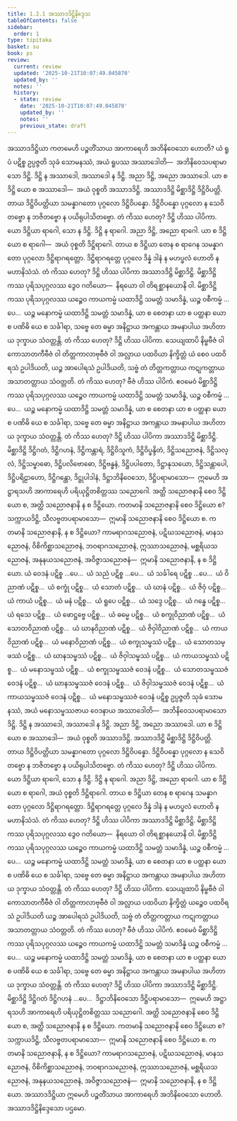 ```yaml
---
title: 1.2.1 အဿာဒဒိဋ္ဌိနိဒ္ဒေသ
tableOfContents: false
sidebar:
  order: 1
type: tipitaka
basket: su
book: ps
review:
  current: review
  updated: '2025-10-21T10:07:49.045870'
  updated_by: ''
  notes: ''
  history:
  - state: review
    date: '2025-10-21T10:07:49.045870'
    updated_by: ''
    notes: ''
    previous_state: draft
---
```



<DynamicBreadcrumb />


<ReviewStatus review={frontmatter.review} showDetails={true} />

<HypothesisAnnotation frontmatter={frontmatter} />

<Division number="128" book="ps" e="ch" v="26" p="134">

<Paragraph number="739" book="ps">
အဿာဒဒိဋ္ဌိယာ ကတမေဟိ ပဉ္စတိံသာယ အာကာရေဟိ အဘိနိဝေသော ဟောတိ? ယံ ရူပံ ပဋိစ္စ ဥပ္ပဇ္ဇတိ သုခံ သောမနဿံ, အယံ ရူပဿ အဿာဒေါတိ—  အဘိနိဝေသပရာမာသော ဒိဋ္ဌိ. ဒိဋ္ဌိ န အဿာဒေါ, အဿာဒေါ န ဒိဋ္ဌိ. အညာ ဒိဋ္ဌိ, အညော အဿာဒေါ. ယာ စ ဒိဋ္ဌိ ယော စ အဿာဒေါ—  အယံ ဝုစ္စတိ အဿာဒဒိဋ္ဌိ.
</Paragraph>

<Paragraph number="740" book="ps">
အဿာဒဒိဋ္ဌိ မိစ္ဆာဒိဋ္ဌိ ဒိဋ္ဌိဝိပတ္တိ. တာယ ဒိဋ္ဌိဝိပတ္တိယာ သမန္နာဂတော ပုဂ္ဂလော ဒိဋ္ဌိဝိပန္နော. ဒိဋ္ဌိဝိပန္နော ပုဂ္ဂလော န သေဝိတဗ္ဗော န ဘဇိတဗ္ဗော န ပယိရုပါသိတဗ္ဗော. တံ ကိဿ ဟေတု? ဒိဋ္ဌိ ဟိဿ ပါပိကာ. ယော ဒိဋ္ဌိယာ ရာဂေါ, သော န ဒိဋ္ဌိ. ဒိဋ္ဌိ န ရာဂေါ. အညာ ဒိဋ္ဌိ, အညော ရာဂေါ. ယာ စ ဒိဋ္ဌိ ယော စ ရာဂေါ—  အယံ ဝုစ္စတိ ဒိဋ္ဌိရာဂေါ. တာယ စ ဒိဋ္ဌိယာ တေန စ ရာဂေန သမန္နာဂတော ပုဂ္ဂလော ဒိဋ္ဌိရာဂရတ္တော. ဒိဋ္ဌိရာဂရတ္တေ ပုဂ္ဂလေ ဒိန္နံ ဒါနံ န မဟပ္ဖလံ ဟောတိ န မဟာနိသံသံ. တံ ကိဿ ဟေတု? ဒိဋ္ဌိ ဟိဿ ပါပိကာ အဿာဒဒိဋ္ဌိ မိစ္ဆာဒိဋ္ဌိ.
</Paragraph>

<Paragraph number="741" book="ps">
မိစ္ဆာဒိဋ္ဌိကဿ ပုရိသပုဂ္ဂလဿ ဒွေဝ ဂတိယော—  နိရယော ဝါ တိရစ္ဆာနယောနိ ဝါ. မိစ္ဆာဒိဋ္ဌိကဿ ပုရိသပုဂ္ဂလဿ ယဉ္စေဝ ကာယကမ္မံ ယထာဒိဋ္ဌိ သမတ္တံ သမာဒိန္နံ, ယဉ္စ ဝစီကမ္မံ …ပေ…  ယဉ္စ မနောကမ္မံ ယထာဒိဋ္ဌိ သမတ္တံ သမာဒိန္နံ, ယာ စ စေတနာ ယာ စ ပတ္ထနာ ယော စ ပဏိဓိ ယေ စ သင်္ခါရာ, သဗ္ဗေ တေ ဓမ္မာ အနိဋ္ဌာယ အကန္တာယ အမနာပါယ အဟိတာယ ဒုက္ခာယ သံဝတ္တန္တိ. တံ ကိဿ ဟေတု? ဒိဋ္ဌိ ဟိဿ ပါပိကာ. သေယျထာပိ နိမ္ဗဗီဇံ ဝါ ကောသာတကီဗီဇံ ဝါ တိတ္တကာလာဗုဗီဇံ ဝါ အလ္လာယ ပထဝိယာ နိက္ခိတ္တံ ယံ စေဝ ပထဝိရသံ ဥပါဒိယတိ, ယဉ္စ အာပေါရသံ ဥပါဒိယတိ, သဗ္ဗံ တံ တိတ္တကတ္တာယ ကဋုကတ္တာယ အသာတတ္တာယ သံဝတ္တတိ. တံ ကိဿ ဟေတု? ဗီဇံ ဟိဿ ပါပိကံ. ဧဝမေဝံ မိစ္ဆာဒိဋ္ဌိကဿ ပုရိသပုဂ္ဂလဿ ယဉ္စေဝ ကာယကမ္မံ ယထာဒိဋ္ဌိ သမတ္တံ သမာဒိန္နံ, ယဉ္စ ဝစီကမ္မံ …ပေ…  ယဉ္စ မနောကမ္မံ ယထာဒိဋ္ဌိ သမတ္တံ သမာဒိန္နံ, ယာ စ စေတနာ ယာ စ ပတ္ထနာ ယော စ ပဏိဓိ ယေ စ သင်္ခါရာ, သဗ္ဗေ တေ ဓမ္မာ အနိဋ္ဌာယ အကန္တာယ အမနာပါယ အဟိတာယ ဒုက္ခာယ သံဝတ္တန္တိ. တံ ကိဿ ဟေတု? ဒိဋ္ဌိ ဟိဿ ပါပိကာ အဿာဒဒိဋ္ဌိ မိစ္ဆာဒိဋ္ဌိ.
</Paragraph>

<Paragraph number="742" book="ps">
မိစ္ဆာဒိဋ္ဌိ ဒိဋ္ဌိဂတံ, ဒိဋ္ဌိဂဟနံ, ဒိဋ္ဌိကန္တာရံ, ဒိဋ္ဌိဝိသူကံ, ဒိဋ္ဌိဝိပ္ဖန္ဒိတံ, ဒိဋ္ဌိသညောဇနံ, ဒိဋ္ဌိသလ္လံ, ဒိဋ္ဌိသမ္ဗာဓော, ဒိဋ္ဌိပလိဗောဓော, ဒိဋ္ဌိဗန္ဓနံ, ဒိဋ္ဌိပပါတော, ဒိဋ္ဌာနုသယော, ဒိဋ္ဌိသန္တာပေါ, ဒိဋ္ဌိပရိဠာဟော, ဒိဋ္ဌိဂန္ထော, ဒိဋ္ဌုပါဒါနံ, ဒိဋ္ဌာဘိနိဝေသော, ဒိဋ္ဌိပရာမာသော—  ဣမေဟိ အဋ္ဌာရသဟိ အာကာရေဟိ ပရိယုဋ္ဌိတစိတ္တဿ သညောဂေါ.
</Paragraph>

</Division>
<Division number="129" book="ps" e="ch" v="26" p="135">

<Paragraph number="743" book="ps">
အတ္ထိ သညောဇနာနိ စေဝ ဒိဋ္ဌိယော စ, အတ္ထိ သညောဇနာနိ န စ ဒိဋ္ဌိယော.
</Paragraph>

<Paragraph number="744" book="ps">
ကတမာနိ သညောဇနာနိ စေဝ ဒိဋ္ဌိယော စ? သက္ကာယဒိဋ္ဌိ, သီလဗ္ဗတပရာမာသော—  ဣမာနိ သညောဇနာနိ စေဝ ဒိဋ္ဌိယော စ.
</Paragraph>

<Paragraph number="745" book="ps">
ကတမာနိ သညောဇနာနိ, န စ ဒိဋ္ဌိယော? ကာမရာဂသညောဇနံ, ပဋိဃသညောဇနံ, မာနသညောဇနံ, ဝိစိကိစ္ဆာသညောဇနံ, ဘဝရာဂသညောဇနံ, ဣဿာသညောဇနံ, မစ္ဆရိယသညောဇနံ, အနုနယသညောဇနံ, အဝိဇ္ဇာသညောဇနံ—  ဣမာနိ သညောဇနာနိ, န စ ဒိဋ္ဌိယော.
</Paragraph>

<Paragraph number="746" book="ps">
ယံ ဝေဒနံ ပဋိစ္စ …ပေ…  ယံ သညံ ပဋိစ္စ …ပေ…  ယံ သင်္ခါရေ ပဋိစ္စ …ပေ…  ယံ ဝိညာဏံ ပဋိစ္စ…  ယံ စက္ခုံ ပဋိစ္စ…  ယံ သောတံ ပဋိစ္စ…  ယံ ဃာနံ ပဋိစ္စ…  ယံ ဇိဝှံ ပဋိစ္စ…  ယံ ကာယံ ပဋိစ္စ…  ယံ မနံ ပဋိစ္စ…  ယံ ရူပေ ပဋိစ္စ…  ယံ သဒ္ဒေ ပဋိစ္စ…  ယံ ဂန္ဓေ ပဋိစ္စ…  ယံ ရသေ ပဋိစ္စ…  ယံ ဖောဋ္ဌဗ္ဗေ ပဋိစ္စ…  ယံ ဓမ္မေ ပဋိစ္စ…  ယံ စက္ခုဝိညာဏံ ပဋိစ္စ…  ယံ သောတဝိညာဏံ ပဋိစ္စ…  ယံ ဃာနဝိညာဏံ ပဋိစ္စ…  ယံ ဇိဝှါဝိညာဏံ ပဋိစ္စ…  ယံ ကာယဝိညာဏံ ပဋိစ္စ…  ယံ မနောဝိညာဏံ ပဋိစ္စ…  ယံ စက္ခုသမ္ဖဿံ ပဋိစ္စ…  ယံ သောတသမ္ဖဿံ ပဋိစ္စ…  ယံ ဃာနသမ္ဖဿံ ပဋိစ္စ…  ယံ ဇိဝှါသမ္ဖဿံ ပဋိစ္စ…  ယံ ကာယသမ္ဖဿံ ပဋိစ္စ…  ယံ မနောသမ္ဖဿံ ပဋိစ္စ…  ယံ စက္ခုသမ္ဖဿဇံ ဝေဒနံ ပဋိစ္စ…  ယံ သောတသမ္ဖဿဇံ ဝေဒနံ ပဋိစ္စ…  ယံ ဃာနသမ္ဖဿဇံ ဝေဒနံ ပဋိစ္စ…  ယံ ဇိဝှါသမ္ဖဿဇံ ဝေဒနံ ပဋိစ္စ…  ယံ ကာယသမ္ဖဿဇံ ဝေဒနံ ပဋိစ္စ…  ယံ မနောသမ္ဖဿဇံ ဝေဒနံ ပဋိစ္စ ဥပ္ပဇ္ဇတိ သုခံ သောမနဿံ, အယံ မနောသမ္ဖဿဇာယ ဝေဒနာယ အဿာဒေါတိ—  အဘိနိဝေသပရာမာသော ဒိဋ္ဌိ. ဒိဋ္ဌိ န အဿာဒေါ, အဿာဒေါ န ဒိဋ္ဌိ. အညာ ဒိဋ္ဌိ, အညော အဿာဒေါ. ယာ စ ဒိဋ္ဌိ ယော စ အဿာဒေါ—  အယံ ဝုစ္စတိ အဿာဒဒိဋ္ဌိ.
</Paragraph>

<Paragraph number="747" book="ps">
အဿာဒဒိဋ္ဌိ မိစ္ဆာဒိဋ္ဌိ ဒိဋ္ဌိဝိပတ္တိ. တာယ ဒိဋ္ဌိဝိပတ္တိယာ သမန္နာဂတော ပုဂ္ဂလော ဒိဋ္ဌိဝိပန္နော. ဒိဋ္ဌိဝိပန္နော ပုဂ္ဂလော န သေဝိတဗ္ဗော န ဘဇိတဗ္ဗော န ပယိရုပါသိတဗ္ဗော. တံ ကိဿ ဟေတု? ဒိဋ္ဌိ ဟိဿ ပါပိကာ. ယော ဒိဋ္ဌိယာ ရာဂေါ, သော န ဒိဋ္ဌိ. ဒိဋ္ဌိ န ရာဂေါ. အညာ ဒိဋ္ဌိ, အညော ရာဂေါ. ယာ စ ဒိဋ္ဌိ ယော စ ရာဂေါ, အယံ ဝုစ္စတိ ဒိဋ္ဌိရာဂေါ. တာယ စ ဒိဋ္ဌိယာ တေန စ ရာဂေန သမန္နာဂတော ပုဂ္ဂလော ဒိဋ္ဌိရာဂရတ္တော. ဒိဋ္ဌိရာဂရတ္တေ ပုဂ္ဂလေ ဒိန္နံ ဒါနံ န မဟပ္ဖလံ ဟောတိ န မဟာနိသံသံ. တံ ကိဿ ဟေတု? ဒိဋ္ဌိ ဟိဿ ပါပိကာ အဿာဒဒိဋ္ဌိ မိစ္ဆာဒိဋ္ဌိ.
</Paragraph>

<Paragraph number="748" book="ps">
မိစ္ဆာဒိဋ္ဌိကဿ ပုရိသပုဂ္ဂလဿ ဒွေဝ ဂတိယော—  နိရယော ဝါ တိရစ္ဆာနယောနိ ဝါ. မိစ္ဆာဒိဋ္ဌိကဿ ပုရိသပုဂ္ဂလဿ ယဉ္စေဝ ကာယကမ္မံ ယထာဒိဋ္ဌိ သမတ္တံ သမာဒိန္နံ, ယဉ္စ ဝစီကမ္မံ …ပေ…  ယဉ္စ မနောကမ္မံ ယထာဒိဋ္ဌိ သမတ္တံ သမာဒိန္နံ, ယာ စ စေတနာ ယာ စ ပတ္ထနာ ယော စ ပဏိဓိ ယေ စ သင်္ခါရာ, သဗ္ဗေ တေ ဓမ္မာ အနိဋ္ဌာယ အကန္တာယ အမနာပါယ အဟိတာယ ဒုက္ခာယ သံဝတ္တန္တိ. တံ ကိဿ ဟေတု? ဒိဋ္ဌိ ဟိဿ ပါပိကာ. သေယျထာပိ နိမ္ဗဗီဇံ ဝါ ကောသာတကီဗီဇံ ဝါ တိတ္တကာလာဗုဗီဇံ ဝါ အလ္လာယ ပထဝိယာ နိက္ခိတ္တံ ယဉ္စေဝ ပထဝိရသံ ဥပါဒိယတိ ယဉ္စ အာပေါရသံ ဥပါဒိယတိ, သဗ္ဗံ တံ တိတ္တကတ္တာယ ကဋုကတ္တာယ အသာတတ္တာယ သံဝတ္တတိ. တံ ကိဿ ဟေတု? ဗီဇံ ဟိဿ ပါပိကံ. ဧဝမေဝံ မိစ္ဆာဒိဋ္ဌိကဿ ပုရိသပုဂ္ဂလဿ ယဉ္စေဝ ကာယကမ္မံ ယထာဒိဋ္ဌိ သမတ္တံ သမာဒိန္နံ ယဉ္စ ဝစီကမ္မံ …ပေ…  ယဉ္စ မနောကမ္မံ ယထာဒိဋ္ဌိ သမတ္တံ သမာဒိန္နံ, ယာ စ စေတနာ ယာ စ ပတ္ထနာ ယော စ ပဏိဓိ ယေ စ သင်္ခါရာ, သဗ္ဗေ တေ ဓမ္မာ အနိဋ္ဌာယ အကန္တာယ အမနာပါယ အဟိတာယ ဒုက္ခာယ သံဝတ္တန္တိ. တံ ကိဿ ဟေတု? ဒိဋ္ဌိ ဟိဿ ပါပိကာ အဿာဒဒိဋ္ဌိ မိစ္ဆာဒိဋ္ဌိ.
</Paragraph>

<Paragraph number="749" book="ps">
မိစ္ဆာဒိဋ္ဌိ ဒိဋ္ဌိဂတံ ဒိဋ္ဌိဂဟနံ …ပေ…  ဒိဋ္ဌာဘိနိဝေသော ဒိဋ္ဌိပရာမာသော—  ဣမေဟိ အဋ္ဌာရသဟိ အာကာရေဟိ ပရိယုဋ္ဌိတစိတ္တဿ သညောဂေါ.
</Paragraph>

<Paragraph number="750" book="ps">
အတ္ထိ သညောဇနာနိ စေဝ ဒိဋ္ဌိယော စ, အတ္ထိ သညောဇနာနိ န စ ဒိဋ္ဌိယော. ကတမာနိ သညောဇနာနိ စေဝ ဒိဋ္ဌိယော စ? သက္ကာယဒိဋ္ဌိ, သီလဗ္ဗတပရာမာသော—  ဣမာနိ သညောဇနာနိ စေဝ ဒိဋ္ဌိယော စ. ကတမာနိ သညောဇနာနိ, န စ ဒိဋ္ဌိယော? ကာမရာဂသညောဇနံ, ပဋိဃသညောဇနံ, မာနသညောဇနံ, ဝိစိကိစ္ဆာသညောဇနံ, ဘဝရာဂသညောဇနံ, ဣဿာသညောဇနံ, မစ္ဆရိယသညောဇနံ, အနုနယသညောဇနံ, အဝိဇ္ဇာသညောဇနံ—  ဣမာနိ သညောဇနာနိ, န စ ဒိဋ္ဌိယော. အဿာဒဒိဋ္ဌိယာ ဣမေဟိ ပဉ္စတိံသာယ အာကာရေဟိ အဘိနိဝေသော ဟောတိ.

</Paragraph>
</Division>

<Paragraph number="751" type="center" book="ps">
အဿာဒဒိဋ္ဌိနိဒ္ဒေသော ပဌမော.
</Paragraph>